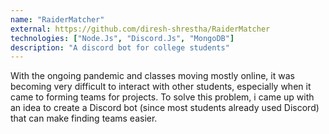 ```yaml
---
name: "RaiderMatcher"
external: https://github.com/diresh-shrestha/RaiderMatcher
technologies: ["Node.Js", "Discord.Js", "MongoDB"]
description: "A discord bot for college students"
---
```


With the ongoing pandemic and classes moving mostly online, it was becoming very
difficult to interact with other students, especially when it came to forming teams
for projects. To solve this problem, i came up with an idea to create a Discord bot (since most students already used Discord)
that can make finding teams easier.
